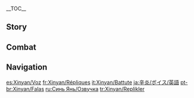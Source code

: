 {{CharacterTabs}}
{{LanguageTabs}}
__TOC__
==Story==
{{VO/Story
|character           = Xinyan

<!-- Hello -->
|vo_01_01_title      = Hello
|vo_01_01_file       = VO_{language}{character} Hello.ogg
|vo_01_01_tx         = Xinyan's the name, an' rock 'n' roll's the game &mdash; and I'm the only one who plays it in [[Liyue Harbor]]. Been thinking about staging concerts elsewhere lately, but... Hmm... Well, word is that you've been all over the place, [[Traveler]]. So, what say you sign me up for your world tour? Anywhere's good!

<!-- Chats -->
|vo_02_01_title      = Chat: Vigor
|vo_02_01_file       = VO_{language}{character} Chat - Vigor.ogg
|vo_02_01_tx         = If there's fire in your soul, you gotta rock 'n' roll. So c'mon! Let's get movin'!

|vo_02_02_title      = Chat: New Song
|vo_02_02_file       = VO_{language}{character} Chat - New Song.ogg
|vo_02_02_tx         = I just came up with an awesome new riff, wanna hear it?

|vo_02_03_title      = Chat: Look!
|vo_02_03_file       = VO_{language}{character} Chat - Look!.ogg
|vo_02_03_tx         = Whatever's going on over there... Looks pretty rock 'n' roll to me!

<!-- Weather -->
|vo_03_01_title      = When It Rains
|vo_03_01_file       = VO_{language}{character} When It Rains.ogg
|vo_03_01_tx         = It's really comin' down... Would be all sorts of bad if my guitar got wet.

|vo_03_02_title      = When Thunder Strikes
|vo_03_02_file       = VO_{language}{character} When Thunder Strikes.ogg
|vo_03_02_tx         = This rain ain't clearin' any time soon... but the show's still on, people!

|vo_03_03_title      = When It Snows
|vo_03_03_file       = VO_{language}{character} When It Snows.ogg
|vo_03_03_tx         = Hmm... How do we attract more folks in this weather? Right! How about we stage a rock-till-you-drop snowstorm endurance challenge?

|vo_03_04_title      = When the Wind Is Blowing
|vo_03_04_file       = VO_{language}{character} When the Wind Is Blowing.ogg
|vo_03_04_tx         = Ack! Gotta find some cover, quick, or my hairdo's gonna fall apart!

<!-- Greetings -->
|vo_04_01_title      = Good Morning
|vo_04_01_file       = VO_{language}{character} Good Morning.ogg
|vo_04_01_tx         = Mornin'! I was just warming my voice up. We're in real good shape today.

|vo_04_02_title      = Good Afternoon
|vo_04_02_file       = VO_{language}{character} Good Afternoon.ogg
|vo_04_02_tx         = Alright, that's a wrap! *yawns* If there's nothin' else, I'll go take a nap somewhere...

|vo_04_03_title      = Good Evening
|vo_04_03_file       = VO_{language}{character} Good Evening.ogg
|vo_04_03_tx         = Almost about to go live over here. You comin'?

|vo_04_04_title      = Good Night
|vo_04_04_file       = VO_{language}{character} Good Night.ogg
|vo_04_04_tx         = Me? Oh, I've got a guitar to maintain, tunes to rewrite... I mean, I just got offstage, there's no way I can sleep right now.

<!-- About -->
|vo_05_01_title      = About {name}: Frightening
|vo_05_01_file       = VO_{language}{character} About {character} - Frightening.ogg
|vo_05_01_tx         = Not afraid of me, are you? Some folks say I've got eyes like knives, that I don't wear my clothes right, that I don't speak right. They give me a pretty wide berth, too. Really, can't a girl sport her own style without bein' looked at like she's some weird creature outta who-knows-where?

|vo_05_02_title      = About {name}: Rock 'N' Roll
|vo_05_02_file       = VO_{language}{character} About {character} - Rock 'N' Roll.ogg
|vo_05_02_tx         = Rock 'n' roll came to [[Liyue]] from [[Fontaine]], so I guess you could call it a new thing. But it's not too hot around here. Most think it's an awful racket not fit for human ears. And that's why I appreciate everyone who does come listen, haha!

<!-- About Us -->
|vo_06_01_title      = About Us: The Audience
|vo_06_01_file       = VO_{language}{character} About Us - The Audience.ogg
|vo_06_01_tx         = You wanna hear me play? Come to the front &mdash; it sounds best from there! *clears throat* Alright then, comin' at you from the one and only rock stage in Liyue!

|vo_06_02_title      = About Us: Kindred Spirits
|vo_06_02_friendship = 6
|vo_06_02_file       = VO_{language}{character} About Us - Kindred Spirits.ogg
|vo_06_02_tx         = And here I was wonderin' why we got on so well! So you're not from this world, and that's why you don't care for its rules. Now that's how life should be like! Lose the red tape, and live free!

|vo_06_03_title      = About Us: Invitation
|vo_06_03_friendship = 6
|vo_06_03_file       = VO_{language}{character} About Us - Invitation.ogg
|vo_06_03_tx         = I'd sure love to add some extra flavor to my rock 'n' roll. Wanna get on the drums next time? You've got a good sense of rhythm. ...You've never played? Don't sweat it, it's a question of soul, not skill! Give it a go, I just know you'll be great!

<!-- Miscellany I -->
|vo_07_01_title      = About the [[Vision]]
|vo_07_01_friendship = 4
|vo_07_01_file       = VO_{language}{character} About the Vision.ogg
|vo_07_01_tx         = I'm guessin' that I'm the only person in [[Teyvat]] who uses the fire from their Vision in rock performances. Some say I should respect that power more... But the way I see it, the gods gave the Vision to me, so they like my style, don'cha think?

|vo_07_02_title      = Something to Share: Naming
|vo_07_02_friendship = 4
|vo_07_02_file       = VO_{language}{character} Something to Share - Naming.ogg
|vo_07_02_tx         = I made this guitar myself, y'know? Based it off a rock 'n' roll instrument from Fontaine at first, but it stopped looking like the original real fast. I wanted to give it a rad name, like "The Fyre Lyre," or "The Jadebreaker," or "The Hill Stiller." Still, feels like we're missin' something... Any ideas?

|vo_07_03_title      = Something to Share: Opera
|vo_07_03_file       = VO_{language}{character} Something to Share - Opera.ogg
|vo_07_03_tx         = You ever heard of opera? It's what those rich guys listen to at their banquets. It's all tenor this and falsetto that... Gettin' so uptight about music, ugh &mdash; it's just not rock 'n' roll.

|vo_07_04_title      = Interesting Things
|vo_07_04_file       = VO_{language}{character} Interesting Things.ogg
|vo_07_04_tx         = My favorite stage outfit's one I made by hand outta [[Silk Flower]]s. You must've seen those flowers before, haven'tcha? Passion-red, they are &mdash; a perfect match for my music!

<!-- About Others -->
|vo_08_01_title      = About [[Xiangling]]
|vo_08_01_friendship = 4
|vo_08_01_file       = VO_{language}{character} About Xiangling.ogg
|vo_08_01_tx         = I have dinner at the [[Wanmin Restaurant]] often. If Xiangling's got some time on her hands, we'll chat till it's real late. Eh? You wanna know what I order? See... I actually eat everything she makes. It's never the same thing, and the flavor's different each time, too. Ooh, she's the rock star of the culinary world, she is!
|vo_08_01_mention    = Xiangling

|vo_08_02_title      = About [[Zhongli]]
|vo_08_02_friendship = 4
|vo_08_02_file       = VO_{language}{character} About Zhongli.ogg
|vo_08_02_tx         = There was this one fellow who invited me to perform at his place, back when there weren't many who would give my music the time of day. I was touched, let me tell you what. Like, hey, someone gets it! I agreed right away... But when I got there, I found out that he was the consultant at the [[Wangsheng Funeral Parlor]]. What a weird guy. I mean, how was that appropriate?
|vo_08_02_mention    = Zhongli

|vo_08_03_title      = About [[Ningguang]]
|vo_08_03_friendship = 4
|vo_08_03_file       = VO_{language}{character} About Ningguang.ogg
|vo_08_03_tx         = Y'know, the [[Millelith]] used to get in my way all the time. Can't set up a stage here, can't perform there. Real bother, it was... Ahem. But after I wrote to the [[Ministry of Civil Affairs]], I heard that the Tianquan amended one of Liyue's... Uh, some rule or something. She designated some spots for performances to take place, so long as you apply. *sigh* It's still a load of trouble if you ask me, but it's better than being harangued by those Millelith every time, so...
|vo_08_03_mention    = Ningguang

|vo_08_04_title      = About [[Baizhu]]
|vo_08_04_friendship = 4
|vo_08_04_file       = VO_{language}{character} About Baizhu.ogg
|vo_08_04_tx         = Dr. Baizhu's prescriptions are the tops at preserving my voice. I did an impromptu performance for him as thanks, but... the [[Changsheng|snake]] he keeps around his neck fainted away. Haha, now it ducks up Dr. Baizhu's sleeve every time I'm around. I only discovered afterwards that snakes are very sensitive to vibrations.
|vo_08_04_mention    = Baizhu,"The snake he keeps around his neck"

|vo_08_05_title      = About [[Beidou]]
|vo_08_05_friendship = 4
|vo_08_05_file       = VO_{language}{character} About Beidou.ogg
|vo_08_05_tx         = Her? She speaks her mind and has a big heart, and we get on great. [[The Crux]]'s adventures are real epic. They've given me tons of inspiration in the past! I even wrote them a song. Nowadays, I just need to sing the first line, and most all the sailors will join in. It's fast becoming a new sea shanty, it is.
|vo_08_05_mention    = Beidou

|vo_08_06_title      = About [[Chongyun]]
|vo_08_06_friendship = 4
|vo_08_06_file       = VO_{language}{character} About Chongyun.ogg
|vo_08_06_tx         = He's one interesting guy. He looks introverted enough, but there was this one time when he came to one of my performances. A [[Xingqiu|friend]] brought him or something, and he had some words for me, but I couldn't hear 'em over the music. Before I knew it, he was right up there on the stage with me, singing and rockin' his heart out. Guess you really can't judge a book by its cover!
|vo_08_06_mention    = Chongyun,Chongyun's friend

|vo_08_07_title      = About [[Hu Tao]]
|vo_08_07_friendship = 4
|vo_08_07_file       = VO_{language}{character} About Hu Tao.ogg
|vo_08_07_tx         = I've no clue what she's thinking, going around looking all happy-clappy like that when she's the head of the Wangsheng Funeral Parlor. Always greets me cheerily too, saying "I like people who play with fire, they're good for business" or somethin' like that... She's a bit bizarre, I tell you.
|vo_08_07_mention    = Hu Tao

|vo_08_08_title      = About [[Yun Jin]]
|vo_08_08_friendship = 4
|vo_08_08_file       = VO_{language}{character} About Yun Jin.ogg
|vo_08_08_tx         = Tell you a secret &mdash; but you gotta keep it that way, you hear? She's real fond of rock 'n' roll. Comes to watch me at least three times a week no matter how packed her schedule is. You'd think that the head of [[Heyu Tea House]]'s troupe would be into finer arts and all, eh? But I guess it gets suffocating after a while. Haha.
|vo_08_08_mention    = Yun Jin

|vo_08_09_title      = About [[Gaming]]
|vo_08_09_friendship = 4
|vo_08_09_file       = VO_{language}{character} About Gaming.ogg
|vo_08_09_tx         = The first time Gaming told me I had a bad case of "rock 'n' roll fever," I checked my forehead to see if he was right. My temperature was fine, so I denied it. But he insisted it was true. We went back and forth arguing about it for hours before I realized it was all just a misunderstanding. Gaming explained that it was just another way to say you're a fan of something. Hahaha, there's never a dull moment when Gaming's around. Anyway, I've definitely come 'round to "rock 'n' roll fever" as an expression &mdash; I'll have to work it into the lyrics next time I write a song!
|vo_08_09_mention    = Gaming

|vo_09_01_title      = More About {name}: I
|vo_09_01_file       = VO_{language}{character} More About {character} - 01.ogg
|vo_09_01_tx         = You wanna know more about me? Haha! Well, aren't you just odd? Most people would do just the opposite. Well, where should we start? ...Eh, guess we'll start with rock 'n' roll.

|vo_09_02_title      = More About {name}: II
|vo_09_02_friendship = 3
|vo_09_02_file       = VO_{language}{character} More About {character} - 02.ogg
|vo_09_02_tx         = Back when I was little, the adults all said I had to be more girly, that I should learn and study all these things. Wasn't ever any good at it, though, and I'd often get roasted bad. Rock 'n' roll's a different story. No one ever taught me, but I can do it just fine. And of course, the adults say "that's unladylike!" *sigh* Talk about prejudice.

|vo_09_03_title      = More About {name}: III
|vo_09_03_friendship = 4
|vo_09_03_file       = VO_{language}{character} More About {character} - 03.ogg
|vo_09_03_tx         = Say, do you notice anything different 'bout me today? I did some facial massages to relax my mouth and eyes, and practiced smiling less broadly in front of a mirror for half an hour. So, how'd it go? Do I look a bit less fierce than usual? ...Even scarier? Huh, okay...

|vo_09_04_title      = More About {name}: IV
|vo_09_04_friendship = 5
|vo_09_04_file       = VO_{language}{character} More About {character} - 04.ogg
|vo_09_04_tx         = Thanks for staying to jam with me! It's almost time for lunch. I've brought your share as well! We've got tomatoes, sausages, fried eggs... Say what? I don't seem like the type? H&mdash;Hey now, don't you look down on me. M&mdash;Making a nice-looking meal was no problem at all!

|vo_09_05_title      = More About {name}: V
|vo_09_05_friendship = 6
|vo_09_05_file       = VO_{language}{character} More About {character} - 05.ogg
|vo_09_05_tx         = I believe in rock 'n' roll's spirit of resistance, but I don't think it means that I have to go around shoving it in people's faces. I'm perfectly capable of living normally. I can sew, I can grow flowers and keep fish, and make nice-looking meals. I'm allowed to like anything... or anyone I want, right?

|vo_10_01_title      = {name}'s Hobbies
|vo_10_01_file       = VO_{language}{character} Hobbies.ogg
|vo_10_01_tx         = Hobbies? Rock 'n' roll, of course! You ever have that something you put your all into? When everything you love comes together into one thing, the place and time loses all importance. You just need to enjoy it to the fullest, and express yourself to your heart's content! Haha... Ah, I can never get enough of that feeling.

|vo_10_02_title      = {name}'s Troubles
|vo_10_02_file       = VO_{language}{character} Troubles.ogg
|vo_10_02_tx         = *sigh* I send children a-crying every time I accidentally lock eyes with them on the road. *sigh* If only there was a way to make me look a little less scary. But I've tried everythin', and nothing sticks...

|vo_10_03_title      = Favorite Food
|vo_10_03_file       = VO_{language}{character} Favorite Food.ogg
|vo_10_03_tx         = The lunch down at the Liyue dockyards rocks! Ahh, oily, meaty... Bit skimpy on the vegetables, but I could never get tired of it! Far as I'm concerned, a whole day in the dockyards is worth it just for the lunch!

|vo_10_04_title      = Least Favorite Food
|vo_10_04_file       = VO_{language}{character} Least Favorite Food.ogg
|vo_10_04_tx         = Not that I'm picky, but I can't stand bland food. If it's supposed to be salty or spicy, make it salty or spicy! You can't have a good time if you don't go all-in on the flavor! Even if all I had on hand were enough ingredients for one serving of [[Jewelry Soup]], I'd make sure I'd do right by them!

<!-- Receiving a Gift -->
|vo_11_01_title      = Receiving a Gift: I
|vo_11_01_file       = VO Xinyan Receiving a Gift - 01.ogg
|vo_11_01_tx         = Wowee, you've rocked my socks off with this one. I am moving to the groove of your awesome food! Mm-mm!

|vo_11_02_title      = Receiving a Gift: II
|vo_11_02_file       = VO Xinyan Receiving a Gift - 02.ogg
|vo_11_02_tx         = The taste ain't bad, but it's lackin' that special spark... I can help you with the presentation if you want?

|vo_11_03_title      = Receiving a Gift: III
|vo_11_03_file       = VO Xinyan Receiving a Gift - 03.ogg
|vo_11_03_tx         = Hmm... You don't mind if I add a little something to spice things up, do ya?

<!-- Birthday -->
|vo_12_01_title      = Birthday
|vo_12_01_file       = VO_{language}{character} Birthday.ogg
|vo_12_01_tx         = Happy birthday! I made some embroidery especially for you. Check it out &mdash; I sewed both our images on in the style of Fontaine's dolls. Pretty cute, eh? ...Why are you looking at me like that? Wh&mdash;What, it's not that weird that I can do embroidery!

<!-- Feelings About Ascension -->
|vo_13_01_title      = Feelings About Ascension: Intro
|vo_13_01_ascension  = 1
|vo_13_01_file       = VO_{language}{character} Feelings About Ascension - 01.ogg
|vo_13_01_tx         = That's the groove, alright! That's what I'm talking about!

|vo_13_02_title      = Feelings About Ascension: Building Up
|vo_13_02_ascension  = 2
|vo_13_02_file       = VO_{language}{character} Feelings About Ascension - 02.ogg
|vo_13_02_tx         = I'm on fire lately. Look out for my next performance!

|vo_13_03_title      = Feelings About Ascension: Climax
|vo_13_03_ascension  = 4
|vo_13_03_file       = VO_{language}{character} Feelings About Ascension - 03.ogg
|vo_13_03_tx         = With such power, who knows what never-before-seen bangers I'll be able to come up with? Thanks so much! My next work won't disappoint!

|vo_13_04_title      = Feelings About Ascension: Conclusion
|vo_13_04_ascension  = 6
|vo_13_04_file       = VO_{language}{character} Feelings About Ascension - 04.ogg
|vo_13_04_tx         = I feel your awesome, overflowing passion! Tell you what, I'll write you a rock song. It'll be your song - and I'll play it just for you!
}}

==Combat==
{{Combat VO
|character           = Xinyan

<!-- Elemental Mastery -->
|skill_1_tx          = Feel the beat!
|skill_2_tx          = Power chord!
|skill_3_tx          = Pyrotechnics!

<!-- Elemental Burst -->
|burst_1_tx          = Time to rock!
|burst_2_tx          = Shred 'til I'm dead!
|burst_3_tx          = Amp it up!

<!-- Sprint Start -->
|sprint-s_1_file     = Sprint Start 01,Sprint Start 02,Sprint Start 03

<!-- Deploying Wind Glider -->
|glider_1_file       = Deploying Wind Glider 01,Deploying Wind Glider 02,Deploying Wind Glider 03

<!-- Opening Treasure Chest -->
|chest_1_tx          = Time to celebrate! Ready? 1, 2, 3, 4...
|chest_2_tx          = This rocks!
|chest_3_tx          = Woohoo! Let me hear ya!

<!-- Low HP -->
|low-hp_1_tx         = That was jus' the intro...
|low-hp_2_tx         = Alright, that sounded kinda bad.
|low-hp_3_tx         = I'm used to this much.

<!-- Ally Low HP -->
|ally-low-hp_1_tx    = Rockin' to the rescue!
|ally-low-hp_2_tx    = Hey now, don't rock till you drop!

<!-- Fallen -->
|fallen_1_tx         = The beat's all... messed up.
|fallen_2_tx         = Didn't make it... to the chorus...
|fallen_3_tx         = Went... out of tune...

<!-- Light Hit Taken -->
|hit-l_1_file        = Light Hit Taken 02
|hit-l_1_tx          = Tch! Not cool.
|hit-l_2_file        = Light Hit Taken 01,Light Hit Taken 03,Light Hit Taken 04,Light Hit Taken 05,Light Hit Taken 06

<!-- Heavy Hit Taken -->
|hit-h_1_file        = Heavy Hit Taken 02
|hit-h_1_tx          = Hey! Not the guitar!
|hit-h_2_file        = Heavy Hit Taken 01,Heavy Hit Taken 03,Heavy Hit Taken 04,Heavy Hit Taken 05,Heavy Hit Taken 06

<!-- Joining Party -->
|join_1_tx           = I'm takin' the stage!
|join_2_tx           = Aw yeah, rock on!
|join_3_tx           = Let's jam!

<!-- Character Idles -->
|idle_1_file         = Standby 01

<!-- Light Attack -->
|atk-l_1_file        = Light Attack 01,Light Attack 02,Light Attack 03,Light Attack 04,Light Attack 05,Light Attack 06,Light Attack 07

<!-- Mid Attack -->
|atk-m_1_file        = Mid Attack 01,Mid Attack 02,Mid Attack 03

<!-- Heavy Attack -->
|atk-h_1_file        = Heavy Attack 01,Heavy Attack 02,Heavy Attack 03

<!-- Climbing -->
|climb_1_file        = Climbing 01,Climbing 02,Climbing 03,Climbing 04,Climbing 05

<!-- Climbing Breath -->
|climb-b_1_file      = Climbing Breath 01,Climbing Breath 02,Climbing Breath 03

<!-- Jumping -->
|jump_1_file         = Jumping 01,Jumping 02,Jumping 03,Jumping 04,Jumping 05
}}

==Navigation==
{{Character Navbox|VO}}

[[es:Xinyan/Voz]]
[[fr:Xinyan/Répliques]]
[[it:Xinyan/Battute]]
[[ja:辛炎/ボイス/英語]]
[[pt-br:Xinyan/Falas]]
[[ru:Синь Янь/Озвучка]]
[[tr:Xinyan/Replikler]]